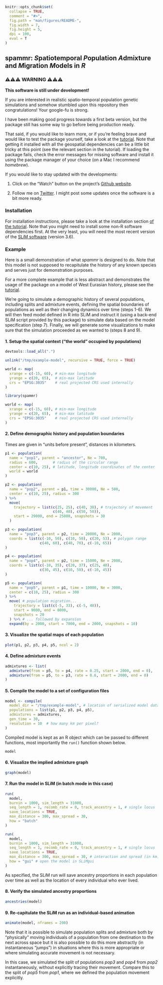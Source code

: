 <!-- README.md is generated from README.Rmd. Edit that file instead. -->

```r
knitr::opts_chunk$set(
  collapse = TRUE,
  comment = "#>",
  fig.path = "man/figures/README-",
  fig.width = 7,
  fig.height = 5,
  dpi = 100,
  eval = T
)
```

## spammr: *S*patiotemporal *P*opulation *A*dmixture and *M*igration *M*odels in *R*

### ⚠️⚠️⚠️ WARNING ⚠️⚠️⚠️

**This software is still under development!**

If you are interested in realistic spatio-temporal population genetic
simulations and somehow stumbled upon this repository then
congratulations! Your google-fu is strong.

I have been making good progress towards a first beta version, but the
package still has some way to go before being production ready.

That said, if you would like to learn more, or if you're feeling brave
and would like to test the package yourself, take a look at the
[tutorial](https://bodkan.net/spammr/articles/tutorial.html). Note
that getting it installed with all the geospatial dependencies can be
a little bit tricky at this point (see the relevant section in the
tutorial). If loading the package fails, check the error messages for
missing software and install it using the package manager of your
choice (on a Mac I recommend _homebrew_).

If you would like to stay updated with the developments:

1. Click on the "Watch" button on the project's [Github
website](https://www.github.com/bodkan/spammr).

2. Follow me on [Twitter](https://www.twitter.com/fleventy5). I might
post some updates once the software is a bit more ready.

### Installation

For installation instructions, please take a look at the installation
section [of the
tutorial](https://bodkan.net/spammr/articles/tutorial.html#installation-and-setup-1). Note
that you might need to install some non-R software dependencies
first. At the very least, you will need the most recent version of the
[SLiM software](https://messerlab.org/slim/) (version 3.6).

### Example

Here is a small demonstration of what *spammr* is designed to do. Note that this model is not supposed to recapitulate the history of any known species and serves just for demonstration purposes.

For a more complete example that is less abstract and demonstrates the usage of the package on a model of West Eurasian history, please see the [tutorial](https://bodkan.net/spammr/articles/tutorial.html).

We're going to simulate a demographic history of several populations,
including splits and admixture events, defining the spatial boundaries
of populations as well as their changing dynamics over time (steps
1-6). We will then feed model defined in R into SLiM and instruct it
(using a back-end SLiM script provided by this package) to simulate
data based on the model specification (step 7). Finally, we will
generate some visualizations to make sure that the simulation
proceeded as we wanted to (steps 8 and 9).

#### 1. Setup the spatial context ("the world" occupied by populations)

```r
devtools::load_all(".")

unlink("/tmp/example-model", recursive = TRUE, force = TRUE)

world <- map(
  xrange = c(-15, 60), # min-max longitude
  yrange = c(20, 65),  # min-max latitude
  crs = "EPSG:3035"    # real projected CRS used internally
)
```

```r
library(spammr)

world <- map(
  xrange = c(-15, 60), # min-max longitude
  yrange = c(20, 65),  # min-max latitude
  crs = "EPSG:3035"    # real projected CRS used internally
)
```

#### 2. Define demographic history and population boundaries

Times are given in "units before present", distances in kilometers.

```r
p1 <- population(
  name = "pop1", parent = "ancestor", Ne = 700,
  radius = 600,       # radius of the circular range
  center = c(10, 25), # latitude, longitude coordinates of the center
  world = world
)

p2 <- population(
  name = "pop2", parent = p1, time = 30000, Ne = 500,
  center = c(10, 25), radius = 300
) %>%
  move(
    trajectory = list(c(25, 25), c(40, 30), # trajectory of movement
                      c(40, 40), c(50, 50)),
    start = 29000, end = 25000, snapshots = 30
  )

p3 <- population(
  name = "pop3", parent = p2, time = 20000, Ne = 2000,
  coords = list(c(-10, 50), c(10, 50), c(20, 53), # polygon range
                c(40, 60), c(40, 70), c(-10, 65))
)

p4 <- population(
  name = "pop4", parent = p2, time = 15000, Ne = 2000,
  coords = list(c(-10, 35), c(20, 37), c(25, 40),
                c(30, 45), c(10, 50), c(-10, 45))
)

p5 <- population(
  name = "pop5", parent = p1, time = 10000, Ne = 3000,
  center = c(10, 25), radius = 300
) %>%
  move( # population migration...
    trajectory = list(c(-5, 33), c(-5, 40)),
    start = 9000, end = 8000,
    snapshots = 20
  ) %>% # ... followed by expansion
  expand(by = 2000, start = 7000, end = 2000, snapshots = 10)
```

#### 3. Visualize the spatial maps of each population

```r
plot(p1, p2, p3, p4, p5, ncol = 2)
```

#### 4. Define admixture events

```r
admixtures <- list(
  admixture(from = p5, to = p4, rate = 0.25, start = 2000, end = 0),
  admixture(from = p5, to = p3, rate = 0.6, start = 2000, end = 0)
)
```

#### 5. Compile the model to a set of configuration files

```r
model <- compile(
  model_dir = "/tmp/example-model", # location of serialized model data
  populations = list(p1, p2, p3, p4, p5),
  admixtures = admixtures,
  gen_time = 30,
  resolution = 10  # how many km per pixel?
)
```

Compiled model is kept as an R object which can be passed to different
functions, most importantly the `run()` function shown below.

```r
model
```

#### 6. Visualize the implied admixture graph

```r
graph(model)
```

#### 7. Run the model in SLiM (in batch mode in this case)

```r
run(
  model,
  burnin = 1000, sim_length = 31000,
  seq_length = 1, recomb_rate = 0, track_ancestry = 1, # single locus
  save_locations = TRUE,
  max_distance = 300, max_spread = 30,
  how = "batch"
)
```

```r
run(
  model,
  burnin = 1000, sim_length = 31000,
  seq_length = 1, recomb_rate = 0, track_ancestry = 1, # single locus
  save_locations = TRUE,
  max_distance = 300, max_spread = 30, # interaction and spread (in km)
  how = "gui" # open the model in SLiMgui
)
```

As specified, the SLiM run will save ancestry proportions in each
population over time as well as the location of every individual who
ever lived.

#### 8. Verify the simulated ancestry proportions

```r
ancestries(model)
```

#### 9. Re-capitulate the SLiM run as an individual-based animation

```r
animate(model, nframes = 200)
```

Note that it is possible to simulate population splits and admixture
both by "physically" moving individuals of a population from one
destination to the next across space but it is also possible to do
this more abstractly (in instantaneous "jumps") in situations where
this is more appropriate or where simulating accurate movement is not
necessary.

In this case, we simulated the split of populations _pop3_ and _pop4_
from _pop2_ instantaneously, without explicitly tracing their
movement. Compare this to the split of _pop5_ from _pop1_, where we
defined the population movement explicitly.
